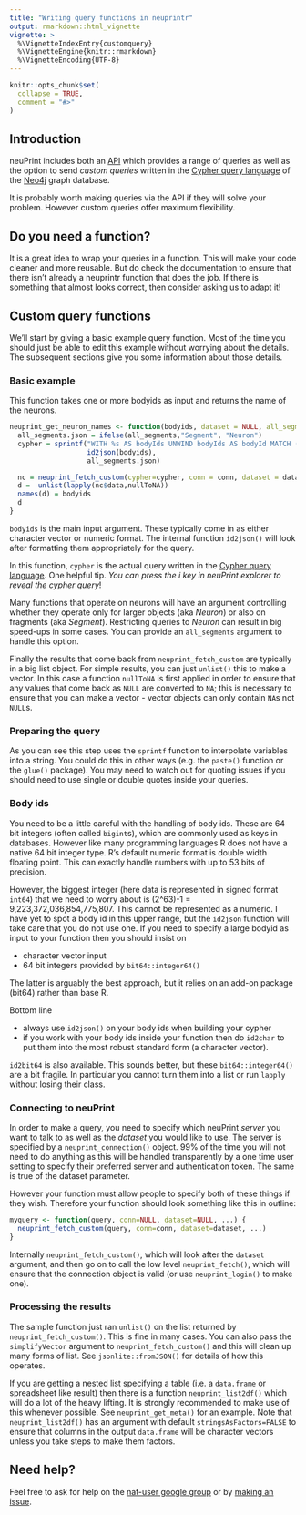 ```yaml
---
title: "Writing query functions in neuprintr"
output: rmarkdown::html_vignette
vignette: >
  %\VignetteIndexEntry{customquery}
  %\VignetteEngine{knitr::rmarkdown}
  %\VignetteEncoding{UTF-8}
---
```


```r
knitr::opts_chunk$set(
  collapse = TRUE,
  comment = "#>"
)
```


## Introduction

neuPrint includes both an [API](https://neuprint.janelia.org/help/api) which
provides a range of queries as well as the option to send *custom queries* 
written in the [Cypher query language](https://neo4j.com/developer/cypher-query-language/)
of the [Neo4j](https://neo4j.com) graph database.

It is probably worth making queries via the API if they will solve your problem.
However custom queries offer maximum flexibility.

## Do you need a function?

It is a great idea to wrap your queries in a function. This will make 
your code cleaner and more reusable. But do check the documentation to ensure
that there isn't already a neuprintr function that does the job. If there is
something that almost looks correct, then consider asking us to adapt it!

## Custom query functions

We'll start by giving a basic example query function. Most of the time you should
just be able to edit this example without worrying about the details. The
subsequent sections give you some information about those details.

### Basic example

This function takes one or more bodyids as input and returns the name of the 
neurons.

```r
neuprint_get_neuron_names <- function(bodyids, dataset = NULL, all_segments = FALSE, conn = NULL, ...) {
  all_segments.json = ifelse(all_segments,"Segment", "Neuron")
  cypher = sprintf("WITH %s AS bodyIds UNWIND bodyIds AS bodyId MATCH (n:`%s`) WHERE n.bodyId=bodyId RETURN n.instance AS name",
                   id2json(bodyids),
                   all_segments.json)

  nc = neuprint_fetch_custom(cypher=cypher, conn = conn, dataset = dataset, ...)
  d =  unlist(lapply(nc$data,nullToNA))
  names(d) = bodyids
  d
}
```

`bodyids` is the main input argument. These typically come in as either character
vector or numeric format. The internal function `id2json()` will look
after formatting them appropriately for the query.

In this function, `cypher` is the actual query written in the 
[Cypher query language](https://neo4j.com/developer/cypher-query-language/). 
One helpful tip. *You can press the i key in neuPrint explorer to reveal the cypher query*!

Many functions that operate on neurons will have an argument controlling whether
they operate only for larger objects (aka *Neuron*) or also on fragments (aka *Segment*).
Restricting queries to *Neuron* can result in big speed-ups in some cases.
You can provide an `all_segments` argument to handle this option.

Finally the results that come back from `neuprint_fetch_custom` are typically
in a big list object. For simple results, you can just `unlist()` this to make a
vector. In this case a function `nullToNA` is first applied in order to ensure
that any values that come back as `NULL` are converted to `NA`; this is necessary
to ensure that you can make a vector - vector objects can only contain `NA`s not `NULL`s.

### Preparing the query

As you can see this step uses the `sprintf` function to interpolate variables
into a string. You could do this in other ways (e.g. the `paste()` function or
the `glue()` package). You may need to watch out for quoting issues if you should
need to use single or double quotes inside your queries.

### Body ids

You need to be a little careful with the handling of body ids. These are 64 bit
integers (often called `bigint`s), which are commonly used as keys in databases.
However like many programming languages R does not have a native 64 bit integer
type. R's default numeric format is double width floating point. This can 
exactly handle numbers with up to 53 bits of precision. 

However, the biggest integer (here data is represented in signed format `int64`) that we need to worry about is (2^63)-1 = 9,223,372,036,854,775,807. This cannot be represented as a numeric. I have yet to 
spot a body id in this upper range, but the `id2json` function will take care
that you do not use one. If you need to specify a large bodyid as input to your
function then you should insist on 

* character vector input
* 64 bit integers provided by `bit64::integer64()`

The latter is arguably the best approach, but it relies on an add-on package
(bit64) rather than base R.

Bottom line

* always use `id2json()` on your body ids when building your cypher
* if you work with your body ids inside your function then do `id2char` to put
them into the most robust standard form (a character vector).

`id2bit64` is also available. This sounds better, but these `bit64::integer64()`
are a bit fragile. In particular you cannot turn them into a list or run `lapply`
without losing their class.

### Connecting to neuPrint

In order to make a query, you need to specify which neuPrint *server* you want to
talk to as well as the *dataset* you would like to use. The server is specified
by a `neuprint_connection()` object. 99% of the time you will not need to do 
anything as this will be handled transparently by a one time user setting to
specify their preferred server and authentication token. The same is true of the dataset parameter.

However your function must allow people to specify both of these things if they
wish. Therefore your function should look something like this in outline:

```r

myquery <- function(query, conn=NULL, dataset=NULL, ...) {
  neuprint_fetch_custom(query, conn=conn, dataset=dataset, ...)
}

```

Internally `neuprint_fetch_custom()`, which will look after the `dataset` 
argument, and then go on to call the low level `neuprint_fetch()`, which will
ensure that the connection object is valid (or use `neuprint_login()` to make one).

### Processing the results

The sample function just ran `unlist()` on the list returned by `neuprint_fetch_custom()`. 
This is fine in many cases. You can also pass the `simplifyVector` argument to
`neuprint_fetch_custom()` and this will clean up many forms of list. See 
`jsonlite::fromJSON()` for details of how this operates.

If you are getting a nested list specifying
a table (i.e. a `data.frame` or spreadsheet like result) then there is a
function `neuprint_list2df()` which will do a lot of the heavy lifting.
It is strongly recommended to make use of this whenever possible. See
`neuprint_get_meta()` for an example. Note that `neuprint_list2df()` has an 
argument with default `stringsAsFactors=FALSE` to ensure that columns in the
output `data.frame` will be character vectors unless you take steps to make 
them factors.

## Need help?

Feel free to ask for help on the [nat-user google group](https://groups.google.com/forum/#!forum/nat-user) or by 
[making an issue](https://github.com/natverse/neuprintr/issues/).
